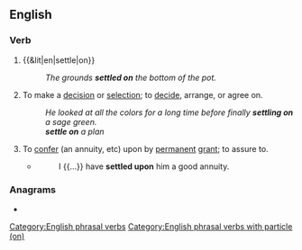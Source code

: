 ==English==

===Verb===
{{head|en|verb}}

# {{&lit|en|settle|on}}
#: ''The grounds '''settled on''' the bottom of the pot.''
# To make a [[decision]] or [[selection]]; to [[decide]], arrange, or agree on.
#: ''He looked at all the colors for a long time before finally '''settling on''' a sage green.''
#: '''''settle on''' a plan''
# To [[confer]] (an annuity, etc) upon by [[permanent]] [[grant]]; to assure to. {{q|Compare {{m|en|settle||formally, legally secure}}.}}
#* {{rfdatek|en|Addison}}
#*: I {{...}} have '''settled upon''' him a good annuity.

===Anagrams===
* {{anagrams|en|a=eelnostt|Nolettes|notelets}}

[[Category:English phrasal verbs]]
[[Category:English phrasal verbs with particle (on)]]